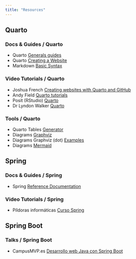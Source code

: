 ```yaml
---
title: "Resources"
---
```


## Quarto

### Docs & Guides / Quarto
- Quarto [Generals guides](https://quarto.org/docs/guide/)
- Quarto [Creating a Website](https://quarto.org/docs/websites/)
- Markdown [Basic Syntax](https://www.markdownguide.org/basic-syntax/)

### Video Tutorials / Quarto
- Joshua French [Creating websites with Quarto and GitHub](https://www.youtube.com/watch?v=e9qCS8ODs4o&list=PLkrJrLs7xfbXcEKhTCKRSr2VXH4yiBeXo)
- Andy Field [Quarto tutorials](https://www.youtube.com/watch?v=4rKWIJXe3mA&list=PLEzw67WWDg80-fT1hq2IZf7D62tRmKy8f&index=1)
- Posit (RStudio) [Quarto](https://www.youtube.com/watch?v=yvi5uXQMvu4&list=PL9HYL-VRX0oRupficE2l5DGgVIzpypTHs)
- Dr Lyndon Walker [Quarto](https://www.youtube.com/watch?v=yAlhq8yhLsw&list=PL4Brb3wh2n0wbAONByKD6mfGihKoTk6kf)

### Tools / Quarto
- Quarto Tables [Generator](https://www.tablesgenerator.com/markdown_tables)
- Diagrams [Graphviz](https://graphviz.org/)
- Diagrams Graphviz (dot) [Examples](https://renenyffenegger.ch/notes/tools/Graphviz/examples/index)
- Diagrams [Mermaid](https://mermaid.js.org/)


## Spring

### Docs & Guides / Spring
- Spring [Reference Documentation](https://docs.spring.io/spring-framework/docs/3.0.x/spring-framework-reference/html/index.html)

### Video Tutorials / Spring
- Píldoras informáticas [Curso Spring](https://www.youtube.com/watch?v=kFIvslQQZ9k&list=PLU8oAlHdN5Blq85GIxtKjIXdfHPksV_Hm)



## Spring Boot

### Talks / Spring Boot
- CampusMVP.es [Desarrollo web Java con Spring Boot](https://www.youtube.com/watch?v=ajA6F1y8iYE&t=114s)